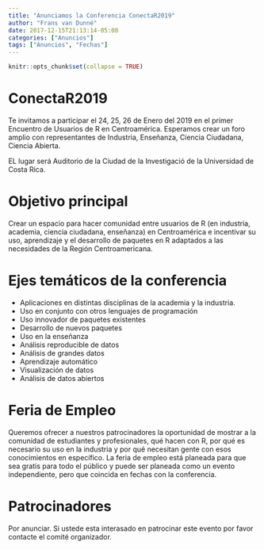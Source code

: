 ```yaml
---
title: "Anunciamos la Conferencia ConectaR2019"
author: "Frans van Dunné"
date: 2017-12-15T21:13:14-05:00
categories: ["Anuncios"]
tags: ["Anuncios", "Fechas"]
---
```


```r
knitr::opts_chunk$set(collapse = TRUE)
```

# ConectaR2019

Te invitamos a participar el 24, 25, 26 de Enero del 2019 en el primer Encuentro de Usuarios de R en Centroamérica. Esperamos crear un foro amplio con representantes de  Industria, Enseñanza, Ciencia Ciudadana, Ciencia Abierta.

EL lugar será Auditorio de la Ciudad de la Investigació de la Universidad de Costa Rica.
 


# Objetivo principal

Crear un espacio para hacer comunidad entre usuarios de R (en industria, academia, ciencia ciudadana, enseñanza) en Centroamérica e incentivar su uso, aprendizaje y el desarrollo de paquetes en R adaptados a las necesidades de la Región Centroamericana.


# Ejes temáticos de la conferencia

 - Aplicaciones en distintas disciplinas de la academia y la industria. 
 - Uso en conjunto con otros lenguajes de programación
 - Uso innovador de paquetes existentes
 - Desarrollo de nuevos paquetes
 - Uso en la enseñanza
 - Análisis reproducible de datos
 - Análisis de grandes datos
 - Aprendizaje automático
 - Visualización de datos
 - Análisis de datos abiertos

# Feria de Empleo

Queremos ofrecer a nuestros patrocinadores la oportunidad de mostrar a la comunidad de estudiantes y profesionales, qué hacen con R, por qué es necesario su uso en la industria y por qué necesitan gente con esos conocimientos en específico. La feria de empleo está planeada para que sea gratis para todo el público y puede ser planeada como un evento independiente, pero que coincida en fechas con la conferencia. 

# Patrocinadores

Por anunciar. Si ustede esta interasado en patrocinar este evento por favor contacte el comité organizador.



